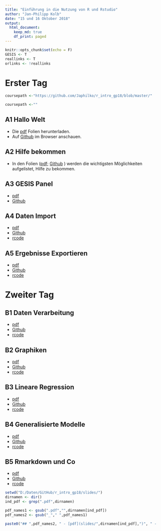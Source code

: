 ```yaml
---
title: "Einführung in die Nutzung von R und Rstudio"
author: "Jan-Philipp Kolb"
date: "15 und 16 Oktober 2018"
output:
  html_document:
    keep_md: true
    df_print: paged
---
```


```r
knitr::opts_chunk$set(echo = F)
GESIS <- T
reallinks <- T
orlinks <- !reallinks
```

# Erster Tag

```r

coursepath <-"https://github.com/Japhilko/r_intro_gp18/blob/master/"
```

```r
coursepath <-""
```

## A1 Hallo Welt 

- Die [pdf](`r paste0(coursepath,"slides/A1_HalloWelt.pdf")`) Folien herunterladen.
- Auf [Github](`r paste0(coursepath,"slides/A1_HalloWelt.md")`) im Browser anschauen. 

## A2 Hilfe bekommen 

- In den Folien ([pdf](`r paste0(coursepath,"slides/A2_HilfeBekommen.pdf")`);
[Github](`r paste0(coursepath,"slides/A2_HilfeBekommen.md")`)  )
werden die wichtigsten Möglichkeiten aufgelistet, Hilfe zu bekommen.

## A3 GESIS Panel 

- [pdf](`r paste0(coursepath,"slides/A3_GESISPanel.pdf")`) 
- [Github](slides/A3_GESISPanel.md)

## A4 Daten Import 

- [pdf](slides/A4_DatenImport.pdf) 
- [Github](slides/A4_DatenImport.md) 
- [rcode](slides/A4_DatenImport.R)

## A5 Ergebnisse Exportieren 
- [pdf](slides/A5_ErgebnisseExportieren.pdf) 
- [Github](slides/A5_ErgebnisseExportieren.md)
- [rcode](slides/A5_ErgebnisseExportieren.R)

# Zweiter Tag 

## B1 Daten Verarbeitung 
- [pdf](slides/B1_DatenVerarbeitung.pdf) 
- [Github](slides/B1_DatenVerarbeitung.md) 
- [rcode](slides/B1_DatenVerarbeitung.R)

## B2 Graphiken 
- [pdf](slides/B2_Graphiken.pdf) 
- [Github](slides/B2_Graphiken.md) 
- [rcode](slides/B2_Graphiken.R)

## B3 Lineare Regression 
- [pdf](slides/B3_linreg.pdf) 
- [Github](slides/B3_linreg.md) 
- [rcode](slides/B3_linreg.R)

## B4 Generalisierte Modelle 

- [pdf](slides/B4_logreg.pdf) 
- [Github](slides/B4_logreg.md) 
- [rcode](slides/B4_logreg.R)                                                            

## B5 Rmarkdown und Co 

- [pdf](slides/B5_rmarkdown_co.pdf) 
- [Github](slides/B5_rmarkdown_co.md) 
- [rcode](slides/B5_rmarkdown_co.R)

```r
setwd("D:/Daten/GitHub/r_intro_gp18/slides/")
dirnamen <- dir()
ind_pdf <- grep(".pdf",dirnamen)

pdf_names1 <- gsub(".pdf","",dirnamen[ind_pdf])
pdf_names2 <- gsub("_"," ",pdf_names1)

paste0("## ",pdf_names2, " - [pdf](slides/",dirnamen[ind_pdf],")", " - [Github](slides/",pdf_names1,".md) - [rcode](slides/",pdf_names1,".R)")
```
